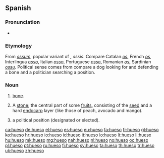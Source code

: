 ==Spanish==
{{wikipedia|lang=es}}
===Pronunciation===
* {{IPA|[ˈwe̞.so̞], [ˈgwe̞.so̞]|lang=es}}
===Etymology===
From {{etyl|la|es}} ''[[ossum]]'', popular variant of {{term|os|lang=la}}, ''ossis''. Compare Catalan ''[[os]]'', French ''[[os]]'', Interlingua ''[[osso]]'', Italian ''[[osso]]'', Portuguese ''[[osso]]'', Romanian ''[[os]]'', Sardinian ''[[ossu]]''.
Political sense comes from compare a dog looking for and defending a bone and a politician searching a position.

===Noun===
{{es-noun|m}}

# {{anatomy|lang=es}} [[bone]].
# {{botany|lang=es}} A [[stone]]; the central part of some [[fruit]]s, consisting of the [[seed]] and a hard [[endocarp]] layer (like those of peach, avocado and mango).
# {{politics|Mexico|slang|lang=es}} a political position (designated or elected).

<!--[[Category:es:Anatomy]]-->

[[ca:hueso]]
[[de:hueso]]
[[el:hueso]]
[[es:hueso]]
[[eu:hueso]]
[[fa:hueso]]
[[fr:hueso]]
[[gl:hueso]]
[[ko:hueso]]
[[hr:hueso]]
[[io:hueso]]
[[id:hueso]]
[[it:hueso]]
[[lo:hueso]]
[[lt:hueso]]
[[li:hueso]]
[[hu:hueso]]
[[mk:hueso]]
[[mg:hueso]]
[[nah:hueso]]
[[nl:hueso]]
[[no:hueso]]
[[oc:hueso]]
[[pl:hueso]]
[[pt:hueso]]
[[ru:hueso]]
[[fi:hueso]]
[[sv:hueso]]
[[ta:hueso]]
[[th:hueso]]
[[tr:hueso]]
[[uk:hueso]]
[[zh:hueso]]